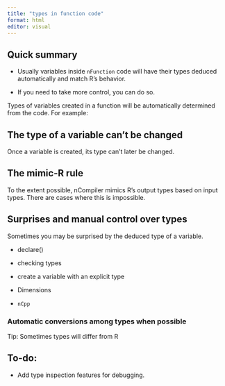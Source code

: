 ```yaml
---
title: "types in function code"
format: html
editor: visual
---
```


## Quick summary

-   Usually variables inside `nFunction` code will have their types deduced automatically and match R's behavior.

-   If you need to take more control, you can do so.

Types of variables created in a function will be automatically determined from the code. For example:

## The type of a variable can't be changed

Once a variable is created, its type can't later be changed.

## The mimic-R rule

To the extent possible, nCompiler mimics R's output types based on input types. There are cases where this is impossible.

## Surprises and manual control over types

Sometimes you may be surprised by the deduced type of a variable.

-   declare()

-   checking types

-   create a variable with an explicit type

-   Dimensions

-   `nCpp`

### Automatic conversions among types when possible

Tip: Sometimes types will differ from R

## To-do:

-   Add type inspection features for debugging.

